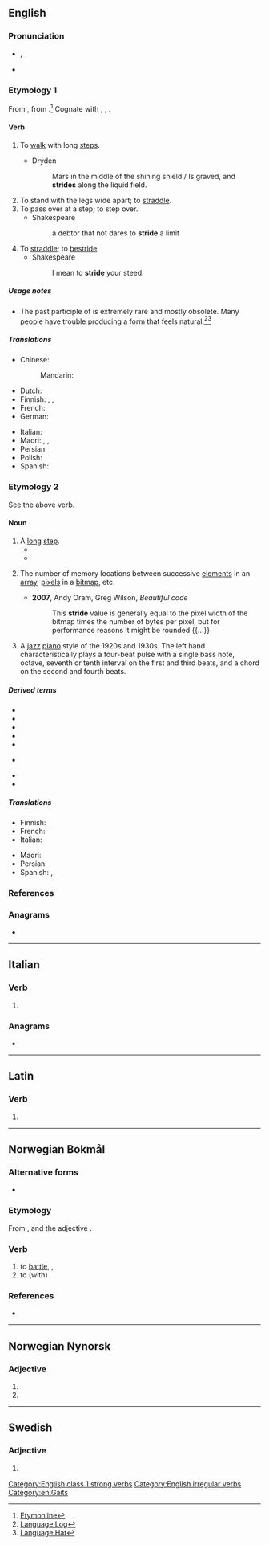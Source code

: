 {{also|stridé}}
==English==

===Pronunciation===
* {{enPR|strīd}}, {{IPA|/stɹaɪd/|lang=en}}
* {{audio|en-us-stride.ogg|Audio (US)|lang=en}}

===Etymology 1===
From {{der|en|ang|stridan||to stride}}, from {{der|en|gem-pro|*strīdaną}}.<ref>[http://www.etymonline.com/index.php?search=stride&searchmode=none Etymonline]</ref> Cognate with {{cog|nds|striden||to fight, to stride}}, {{cog|nl|strijden||to fight}}, {{cog|de|streiten||to fight, to quarrel}}.

====Verb====
{{en-verb|strides|striding|strode|stridden|past_ptc2=strode|past_ptc3=strid}}

# {{lb|en|intransitive}} To [[walk]] with long [[step]]s.
#* Dryden
#*: Mars in the middle of the shining shield / Is graved, and '''strides''' along the liquid field.
# To stand with the legs wide apart; to [[straddle]].
# To pass over at a step; to step over.
#* Shakespeare
#*: a debtor that not dares to '''stride''' a limit
# To [[straddle]]; to [[bestride]].
#* Shakespeare
#*: I mean to '''stride''' your steed.

=====Usage notes=====
* The past participle of {{m|en||stride}} is extremely rare and mostly obsolete. Many people have trouble producing a form that feels natural.<ref>[http://languagelog.ldc.upenn.edu/nll?p=737 Language Log]</ref><ref>[http://www.languagehat.com/archives/003282.php Language Hat]</ref>

=====Translations=====
{{trans-top|to walk with long steps}}
* Chinese:
*: Mandarin: {{t+|cmn|跨|tr=kuà|sc=Hani}}
* Dutch: {{t+|nl|schrijden}}
* Finnish: {{qualifier|once, take one long step}} {{t+|fi|harpata}}, {{t+|fi|loikata}}, {{qualifier|continuously}} {{t+|fi|harppoa}}
* French: {{t-needed|fr}}
* German: {{t+|de|schreiten}}
{{trans-mid}}
* Italian: {{t+|it|scavalcare}}
* Maori: {{t|mi|whārona}}, {{t|mi|tōihi}}, {{t|mi|whārona}}
* Persian: {{t|fa|شلنگیدن|tr=šelengidan|sc=fa-Arab}}
* Polish: {{t+|pl|kroczyć}}
* Spanish: {{t|es|dar zancadas}}
{{trans-bottom}}

===Etymology 2===
See the above verb.

====Noun====
{{en-noun}}

# A [[long]] [[step]].
#* {{quote-book|year=1907|author=[[w:Harold Edward Bindloss|Harold Bindloss]]
|title=The Dust of Conflict
|chapter=7|url=http://openlibrary.org/works/OL4429277W
|passage=Still, a dozen men with rifles, and cartridges to match, stayed behind when they filed through a white aldea lying silent amid the cane, and the Sin Verguenza swung into slightly quicker '''stride'''.}}
#* {{quote-journal
|date=November 10, 2011
|author=Jeremy Wilson
|title=England Under 21 5 Iceland Under 21 0: match report
|work=Telegraph
|url=http://www.telegraph.co.uk/sport/football/teams/england/8882713/England-Under-21-5-Iceland-Under-21-0-match-report.html
|page=
|passage=An utterly emphatic 5-0 victory was ultimately capped by two wonder strikes in the last two minutes from Aston Villa midfielder Gary Gardner. Before that, England had utterly dominated to take another purposeful '''stride''' towards the 2013 European Championship in Israel. They have already established a five-point buffer at the top of Group Eight.}}
# {{lb|en|computing}} The number of memory locations between successive [[element]]s in an [[array]], [[pixel]]s in a [[bitmap]], etc.
#* '''2007''', Andy Oram, Greg Wilson, ''Beautiful code''
#*: This '''stride''' value is generally equal to the pixel width of the bitmap times the number of bytes per pixel, but for performance reasons it might be rounded {{...}}
# {{lb|en|music genre}} A [[jazz]] [[piano]] style of the 1920s and 1930s. The left hand characteristically plays a four-beat pulse with a single bass note, octave, seventh or tenth interval on the first and third beats, and a chord on the second and fourth beats.

=====Derived terms=====
* {{l|en|astride}}
* {{l|en|bestride}}
* {{l|en|break stride}}
* {{l|en|get into one's stride}}
* {{l|en|strided}}
* {{l|en|strides}} {{qualifier|Australian|plural only}}
* {{l|en|take something in one’s stride}}
* {{l|en|take something in stride}}

=====Translations=====
{{trans-top|long step}}
* Finnish: {{t|fi|harppaus}}
* French: {{t+|fr|enjambée|f}}
* Italian: {{t+|it|falcata|f}}
{{trans-mid}}
* Maori: {{t|mi|whāronatanga}}
* Persian: {{t+|fa|شلنگ|tr=šeleng|sc=fa-Arab}}
* Spanish: {{t+|es|zancada|f}}, {{t|es|paso largo|m}}
{{trans-bottom}}

===References===
<references />

===Anagrams===
* {{anagrams|en|direst|disert|dister|driest|drites|redist|ridest}}

[[Category:English class 1 strong verbs]]
[[Category:English irregular verbs]]
[[Category:en:Gaits]]

----

==Italian==

===Verb===
{{head|it|verb form}}

# {{inflection of|stridere||3|s|pres|indc|lang=it}}

===Anagrams===
* {{l|it|destri}}

----

==Latin==

===Verb===
{{la-verb-form|strīde}}

# {{inflection of|strīdō||2|s|pres|actv|impr|lang=la}}

----

==Norwegian Bokmål==

===Alternative forms===
* {{l|nb|stri}}

===Etymology===
From {{der|nb|non|stríða}}, and the adjective {{m|nb|stri}}.

===Verb===
{{head|nb|verb|imperative|strid|present tense|strider|passive|strides|simple past|stred|or|strei|or|stridde|past participle|stridd|present participle|stridende}}

# to [[battle]], {{l|en|fight}}, {{l|en|struggle}}
# to {{l|en|conflict}} (with)

===References===
* {{R:The Bokmål Dictionary}}

----

==Norwegian Nynorsk==

===Adjective===
{{head|nn|adjective form}}

# {{form of|definite singular|strid|lang=nn}}
# {{plural of|strid|lang=nn}}

----

==Swedish==

===Adjective===
{{head|sv|adjective form}}

# {{sv-adj-form-abs-def-m|strid}}